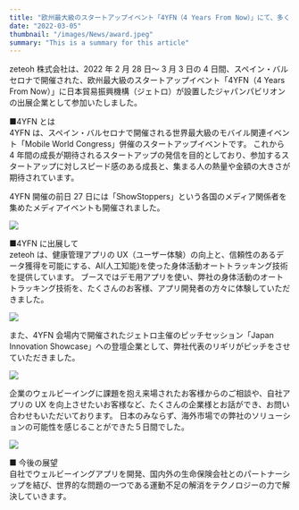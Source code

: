 ```yaml
---
title: "欧州最大級のスタートアップイベント「4YFN（4 Years From Now）」にて、多くの方にAI(人工知能)を使った身体活動オートトラッキング技術を体験いただきました。"
date: "2022-03-05"
thumbnail: "/images/News/award.jpeg"
summary: "This is a summary for this article"
---
```


zeteoh 株式会社は、2022 年 2 月 28 日～ 3 月 3 日の 4 日間、スペイン・バルセロナで開催された、欧州最大級のスタートアップイベント「4YFN（4 Years From Now）」に日本貿易振興機構（ジェトロ）が設置したジャパンパビリオンの出展企業として参加いたしました。

■4YFN とは\
4YFN は、スペイン・バルセロナで開催される世界最大級のモバイル関連イベント「Mobile World Congress」併催のスタートアップイベントです。
これから 4 年間の成長が期待されるスタートアップの発信を目的としており、参加するスタートアップに対しスピード感のある成長と、集まる人の熱量や金額の大きさが期待されています。

4YFN 開催の前日 27 日には「ShowStoppers」という各国のメディア関係者を集めたメディアイベントも開催されました。

![](/images/News/2022-03-05/show-stoppers.webp)

■4YFN に出展して\
zeteoh は、健康管理アプリの UX（ユーザー体験）の向上と、信頼性のあるデータ獲得を可能にする、AI(人工知能)を使った身体活動オートトラッキング技術を提供しています。
ブースではデモ用アプリを使い、弊社の身体活動のオートトラッキング技術を、たくさんのお客様、アプリ開発者の方々に体験していただきました。

![](/images/News/2022-03-05/booth.webp)

また、4YFN 会場内で開催されたジェトロ主催のピッチセッション「Japan Innovation Showcase」への登壇企業として、弊社代表のリギリがピッチをさせていただきました。

![](/images/News/2022-03-05/pitching.webp)

企業のウェルビーイングに課題を抱え来場されたお客様からのご相談や、自社アプリの UX を向上させたいお客様など、たくさんの企業様とお話ができ、お問い合わせもいただいております。
日本のみならず、海外市場での弊社のソリューションの可能性を感じることができた５日間でした。

![](/images/News/2022-03-05/4yfn.webp)

■ 今後の展望\
自社でウェルビーイングアプリを開発、国内外の生命保険会社とのパートナーシップを結び、世界的な問題の一つである運動不足の解消をテクノロジーの力で解決していきます。
